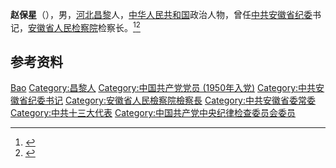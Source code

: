 '''赵保星'''（{{bd|1927年|}}），男，[[河北|河北]][[昌黎|昌黎]]人，[[中华人民共和国|中华人民共和国]]政治人物，曾任[[中共安徽省纪委|中共安徽省纪委]]书记，[[安徽省人民检察院|安徽省人民检察院]]检察长。<ref>{{Cite book|title=安徽百科全书|author=《安徽百科全书》编纂工作委员会,《安徽百科全书》编辑委员会编|publisher=南京大学出版社|year=1994|isbn=|location=南京|pages=}}</ref><ref>{{Cite book|title=中华人民共和国职官志|author=何虎生, 李耀东, 向常福主编|publisher=中国社会出版社|year=2003|isbn=9787800883934|location=北京|pages=}}</ref>

== 参考资料 ==
{{reflist}}

{{中国人物小作品}}
{{中华人民共和国安徽省正职领导人}}

{{Authority control}}
{{DEFAULTSORT:Zhao赵}}
[[Category:赵姓|Bao]]
[[Category:昌黎人|Category:昌黎人]]
[[Category:中国共产党党员_(1950年入党)|Category:中国共产党党员 (1950年入党)]]
[[Category:中共安徽省纪委书记|Category:中共安徽省纪委书记]]
[[Category:安徽省人民檢察院檢察長|Category:安徽省人民檢察院檢察長]]
[[Category:中共安徽省委常委|Category:中共安徽省委常委]]
[[Category:中共十三大代表|Category:中共十三大代表]]
[[Category:中国共产党中央纪律检查委员会委员|Category:中国共产党中央纪律检查委员会委员]]